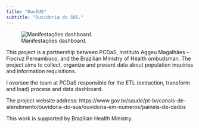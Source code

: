 ```yaml
---
title: "OuvSUS"
subtitle: "Ouvidoria do SUS."
---
```


![Manifestações dashboard.](images/ouvsus-1400.webp){fig-align="center"}

This project is a partnership between PCDaS, Instituto Aggeu Magalhães -- Fiocruz Pernambuco, and the Brazilian Ministry of Health ombudsman. The project aims to collect, organize and present data about population inquiries and information requisitions.

I oversee the team at PCDaS responsible for the ETL (extraction, transform and load) process and data dashboard.

The project website address: https://www.gov.br/saude/pt-br/canais-de-atendimento/ouvidoria-do-sus/ouvidoria-em-numeros/paineis-de-dados

This work is supported by Brazilian Health Ministry.

